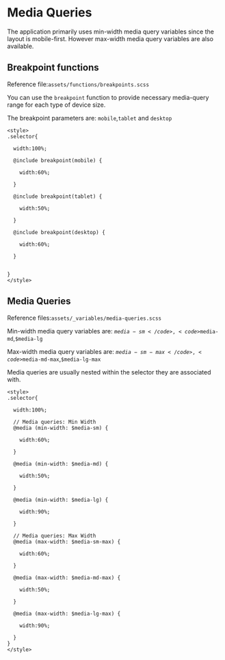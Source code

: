 
<Meta title="Globals/Media Queries" />

<style>{`
  .subheading {
    --mediumdark: '#999999';
    font-weight: 900;
    font-size: 13px;
    color: #999;
    letter-Padding: 2px;
    line-height: 24px;
    text-transform: uppercase;
    margin-bottom: 12px;
    margin-top: 40px;
  }

  .link-list {
    display: grid;
    grid-template-columns: 1fr 1fr;
    grid-template-rows: 1fr;
    row-gap: 10px;
  }

  @media (min-width: 620px) {
    .link-list {
      row-gap: 20px;
      column-gap: 20px;
      grid-template-columns: 1fr 1fr;
    }
  }

  @media all and (-ms-high-contrast:none) {
  .link-list {
      display: -ms-grid;
      -ms-grid-columns: 1fr ;
      -ms-grid-rows: 1fr;
    }
  }

  .link-item {
    border: 1px solid #00000010;
    border-radius: 5px;
    transition: background 150ms ease-out, border 150ms ease-out, transform 150ms ease-out;
    color: #333333;
    display: flex;
    align-items: center;
  }

  .link-item:hover {
    border-color: #1EA7FD50;
     box-shadow: rgba(0, 0, 0, 0.08) 0 3px 10px 0;
  }

  .link-item:active {
    border-color: #1EA7FD;
    transform: translate3d(0, 0, 0);
  }

  
  .tip {
    display: inline-block;
    border-radius: 1em;
    font-size: 11px;
    line-height: 12px;
    font-weight: 700;
    background: #E7FDD8;
    color: #66BF3C;
    padding: 4px 12px;
    margin-right: 10px;
    vertical-align: top;
  }

  .tip-wrapper {
    font-size: 13px;
    line-height: 20px;
    margin-top: 40px;
    margin-bottom: 40px;
  }

  .tip-wrapper code {
    font-size: 12px;
    display: inline-block;
  }


  .section-spacing .section-spacing-item{
    font-size: 14px;
    color: #999;
    align-items:center;
  }

  .section-spacing.section-spacing--margin .section-spacing-item .spacing-box{
    border:dashed 1px gray;
  }

  
`}</style>


# Media Queries



The application primarily uses min-width media query variables since the layout is mobile-first. However max-width media query variables are also available.


## Breakpoint functions

<div className="tip-wrapper">
  <span className="tip">Reference file:</span><code>assets/functions/breakpoints.scss</code>
</div>

You can use the <code>breakpoint</code> function to provide necessary media-query range for each type of device size.

The breakpoint parameters are: <code>mobile</code>,<code>tablet</code> and <code>desktop</code>

```
<style>
.selector{
  
  width:100%;

  @include breakpoint(mobile) {
      
    width:60%;

  }

  @include breakpoint(tablet) {

    width:50%;

  }

  @include breakpoint(desktop) {
      
    width:60%;

  }

 
}
</style>

```


## Media Queries

<div className="tip-wrapper">
  <span className="tip">Reference files:</span><code>assets/_variables/media-queries.scss</code>
</div>

Min-width media query variables are: <code>$media-sm</code>,<code>$media-md</code>,<code>$media-lg</code>

Max-width media query variables are: <code>$media-sm-max</code>,<code>$media-md-max</code>,<code>$media-lg-max</code>

Media queries are usually nested within the selector they are associated with.




```
<style>
.selector{
  
  width:100%;

  // Media queries: Min Width
  @media (min-width: $media-sm) {
      
    width:60%;

  }

  @media (min-width: $media-md) {
      
    width:50%;

  }

  @media (min-width: $media-lg) {
      
    width:90%;

  }

  // Media queries: Max Width
  @media (max-width: $media-sm-max) {
      
    width:60%;

  }

  @media (max-width: $media-md-max) {
      
    width:50%;

  }

  @media (max-width: $media-lg-max) {
      
    width:90%;

  }
}
</style>

```
